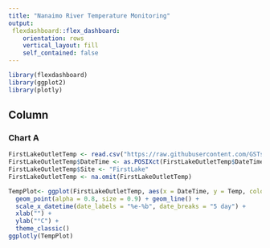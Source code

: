 ```yaml
---
title: "Nanaimo River Temperature Monitoring"
output: 
 flexdashboard::flex_dashboard:
    orientation: rows
    vertical_layout: fill
    self_contained: false 
---
```


```r
library(flexdashboard)
library(ggplot2)
library(plotly)
```

Column {data-width=650}
-----------------------------------------------------------------------

### Chart A

```r
FirstLakeOutletTemp <- read.csv("https://raw.githubusercontent.com/GSTsalmon/NanaimoRiverDataRepo/refs/heads/main/FirstLakeOutletTemp2025.csv")
FirstLakeOutletTemp$DateTime <- as.POSIXct(FirstLakeOutletTemp$DateTime, format = "%m/%d/%Y %H:%M")
FirstLakeOutletTemp$Site <- "FirstLake"
FirstLakeOutletTemp <- na.omit(FirstLakeOutletTemp)

TempPlot<- ggplot(FirstLakeOutletTemp, aes(x = DateTime, y = Temp, colour = Site)) +
  geom_point(alpha = 0.8, size = 0.9) + geom_line() +
  scale_x_datetime(date_labels = "%e-%b", date_breaks = "5 day") +
  xlab("") + 
  ylab("°C") +
  theme_classic()
ggplotly(TempPlot)
```
